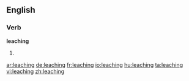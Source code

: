 ==English==

===Verb===
'''leaching'''

# {{present participle of|leach}}

[[ar:leaching]]
[[de:leaching]]
[[fr:leaching]]
[[io:leaching]]
[[hu:leaching]]
[[ta:leaching]]
[[vi:leaching]]
[[zh:leaching]]